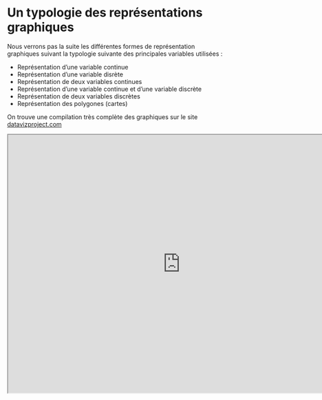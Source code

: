 # Un typologie des représentations graphiques

<style>
#wrap { width: 600px; height: 390px; padding: 0; overflow: hidden; }
#frame { width: 800px; height: 520px; border: 1px solid black; }
#frame { zoom: 0.50; -moz-transform: scale(0.50); -moz-transform-origin: 0 0; }
</style>

Nous verrons pas la suite les différentes formes de représentation graphiques suivant la typologie suivante des principales variables utilisées :

- Représentation d'une variable continue
- Représentation d'une variable disrète
- Représentation de deux variables continues
- Représentation d'une variable continue et d'une variable discrète
- Représentation de deux variables discrètes
- Représentation des polygones (cartes)

On trouve une compilation très complète des graphiques sur le site [datavizproject.com](http://datavizproject.com/)

<iframe scrolling= "yes" width = "800" height = "600" allowfullscreen="TRUE" src="http://datavizproject.com/">


